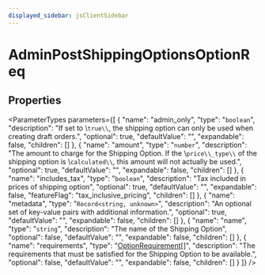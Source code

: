 ```yaml
---
displayed_sidebar: jsClientSidebar
---
```



# AdminPostShippingOptionsOptionReq

## Properties

<ParameterTypes parameters={[
  {
    "name": "admin_only",
    "type": "`boolean`",
    "description": "If set to \\`true\\`, the shipping option can only be used when creating draft orders.",
    "optional": true,
    "defaultValue": "",
    "expandable": false,
    "children": []
  },
  {
    "name": "amount",
    "type": "`number`",
    "description": "The amount to charge for the Shipping Option. If the \\`price\\_type\\` of the shipping option is \\`calculated\\`, this amount will not actually be used.",
    "optional": true,
    "defaultValue": "",
    "expandable": false,
    "children": []
  },
  {
    "name": "includes_tax",
    "type": "`boolean`",
    "description": "Tax included in prices of shipping option",
    "optional": true,
    "defaultValue": "",
    "expandable": false,
    "featureFlag": "tax_inclusive_pricing",
    "children": []
  },
  {
    "name": "metadata",
    "type": "`Record<string, unknown>`",
    "description": "An optional set of key-value pairs with additional information.",
    "optional": true,
    "defaultValue": "",
    "expandable": false,
    "children": []
  },
  {
    "name": "name",
    "type": "`string`",
    "description": "The name of the Shipping Option",
    "optional": false,
    "defaultValue": "",
    "expandable": false,
    "children": []
  },
  {
    "name": "requirements",
    "type": "[OptionRequirement](internal.OptionRequirement-1.mdx)[]",
    "description": "The requirements that must be satisfied for the Shipping Option to be available.",
    "optional": false,
    "defaultValue": "",
    "expandable": false,
    "children": []
  }
]} />
